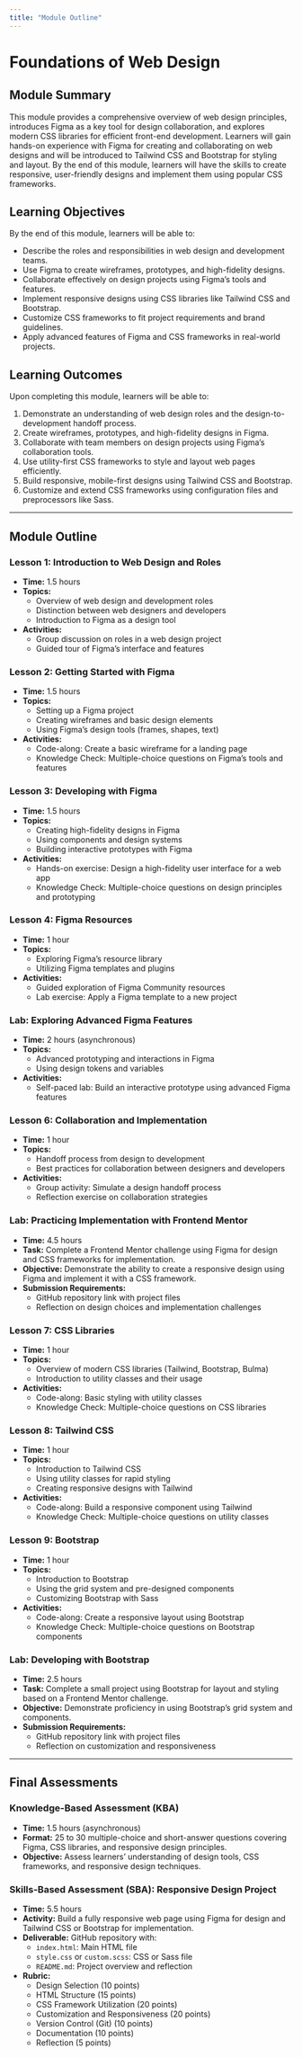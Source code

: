 ```yaml
---
title: "Module Outline"
---
```


# Foundations of Web Design

## Module Summary

This module provides a comprehensive overview of web design principles, introduces Figma as a key tool for design collaboration, and explores modern CSS libraries for efficient front-end development. Learners will gain hands-on experience with Figma for creating and collaborating on web designs and will be introduced to Tailwind CSS and Bootstrap for styling and layout. By the end of this module, learners will have the skills to create responsive, user-friendly designs and implement them using popular CSS frameworks.

## Learning Objectives

By the end of this module, learners will be able to:
- Describe the roles and responsibilities in web design and development teams.
- Use Figma to create wireframes, prototypes, and high-fidelity designs.
- Collaborate effectively on design projects using Figma’s tools and features.
- Implement responsive designs using CSS libraries like Tailwind CSS and Bootstrap.
- Customize CSS frameworks to fit project requirements and brand guidelines.
- Apply advanced features of Figma and CSS frameworks in real-world projects.

## Learning Outcomes

Upon completing this module, learners will be able to:
1. Demonstrate an understanding of web design roles and the design-to-development handoff process.
2. Create wireframes, prototypes, and high-fidelity designs in Figma.
3. Collaborate with team members on design projects using Figma’s collaboration tools.
4. Use utility-first CSS frameworks to style and layout web pages efficiently.
5. Build responsive, mobile-first designs using Tailwind CSS and Bootstrap.
6. Customize and extend CSS frameworks using configuration files and preprocessors like Sass.

---

## Module Outline

### Lesson 1: Introduction to Web Design and Roles
- **Time:** 1.5 hours
- **Topics:**
  - Overview of web design and development roles
  - Distinction between web designers and developers
  - Introduction to Figma as a design tool
- **Activities:**
  - Group discussion on roles in a web design project
  - Guided tour of Figma’s interface and features

### Lesson 2: Getting Started with Figma
- **Time:** 1.5 hours
- **Topics:**
  - Setting up a Figma project
  - Creating wireframes and basic design elements
  - Using Figma’s design tools (frames, shapes, text)
- **Activities:**
  - Code-along: Create a basic wireframe for a landing page
  - Knowledge Check: Multiple-choice questions on Figma’s tools and features

### Lesson 3: Developing with Figma
- **Time:** 1.5 hours
- **Topics:**
  - Creating high-fidelity designs in Figma
  - Using components and design systems
  - Building interactive prototypes with Figma
- **Activities:**
  - Hands-on exercise: Design a high-fidelity user interface for a web app
  - Knowledge Check: Multiple-choice questions on design principles and prototyping

### Lesson 4: Figma Resources
- **Time:** 1 hour
- **Topics:**
  - Exploring Figma’s resource library
  - Utilizing Figma templates and plugins
- **Activities:**
  - Guided exploration of Figma Community resources
  - Lab exercise: Apply a Figma template to a new project

### Lab: Exploring Advanced Figma Features
- **Time:** 2 hours (asynchronous)
- **Topics:**
  - Advanced prototyping and interactions in Figma
  - Using design tokens and variables
- **Activities:**
  - Self-paced lab: Build an interactive prototype using advanced Figma features

### Lesson 6: Collaboration and Implementation
- **Time:** 1 hour
- **Topics:**
  - Handoff process from design to development
  - Best practices for collaboration between designers and developers
- **Activities:**
  - Group activity: Simulate a design handoff process
  - Reflection exercise on collaboration strategies

### Lab: Practicing Implementation with Frontend Mentor
- **Time:** 4.5 hours
- **Task:** Complete a Frontend Mentor challenge using Figma for design and CSS frameworks for implementation.
- **Objective:** Demonstrate the ability to create a responsive design using Figma and implement it with a CSS framework.
- **Submission Requirements:**
  - GitHub repository link with project files
  - Reflection on design choices and implementation challenges

### Lesson 7: CSS Libraries
- **Time:** 1 hour
- **Topics:**
  - Overview of modern CSS libraries (Tailwind, Bootstrap, Bulma)
  - Introduction to utility classes and their usage
- **Activities:**
  - Code-along: Basic styling with utility classes
  - Knowledge Check: Multiple-choice questions on CSS libraries

### Lesson 8: Tailwind CSS
- **Time:** 1 hour
- **Topics:**
  - Introduction to Tailwind CSS
  - Using utility classes for rapid styling
  - Creating responsive designs with Tailwind
- **Activities:**
  - Code-along: Build a responsive component using Tailwind
  - Knowledge Check: Multiple-choice questions on utility classes

### Lesson 9: Bootstrap
- **Time:** 1 hour
- **Topics:**
  - Introduction to Bootstrap
  - Using the grid system and pre-designed components
  - Customizing Bootstrap with Sass
- **Activities:**
  - Code-along: Create a responsive layout using Bootstrap
  - Knowledge Check: Multiple-choice questions on Bootstrap components

### Lab: Developing with Bootstrap
- **Time:** 2.5 hours
- **Task:** Complete a small project using Bootstrap for layout and styling based on a Frontend Mentor challenge.
- **Objective:** Demonstrate proficiency in using Bootstrap’s grid system and components.
- **Submission Requirements:**
  - GitHub repository link with project files
  - Reflection on customization and responsiveness

---

## Final Assessments

### Knowledge-Based Assessment (KBA)
- **Time:** 1.5 hours (asynchronous)
- **Format:** 25 to 30 multiple-choice and short-answer questions covering Figma, CSS libraries, and responsive design principles.
- **Objective:** Assess learners’ understanding of design tools, CSS frameworks, and responsive design techniques.

### Skills-Based Assessment (SBA): Responsive Design Project
- **Time:** 5.5 hours
- **Activity:** Build a fully responsive web page using Figma for design and Tailwind CSS or Bootstrap for implementation.
- **Deliverable:** GitHub repository with:
  - `index.html`: Main HTML file
  - `style.css` or `custom.scss`: CSS or Sass file
  - `README.md`: Project overview and reflection
- **Rubric:**
  - Design Selection (10 points)
  - HTML Structure (15 points)
  - CSS Framework Utilization (20 points)
  - Customization and Responsiveness (20 points)
  - Version Control (Git) (10 points)
  - Documentation (10 points)
  - Reflection (5 points)